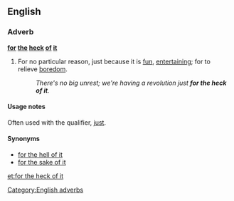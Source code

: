 ==English==

===Adverb===
'''[[for]] [[the]] [[heck]] [[of]] [[it]]'''

# {{context|idiomatic|lang=en}} For no particular reason, just because it is [[fun]], [[entertaining]]; for to relieve [[boredom]].
#: ''There's no big unrest; we're having a revolution just '''for the heck of it'''.''

====Usage notes====
Often used with the qualifier, [[just]].

====Synonyms====
* [[for the hell of it]]
* [[for the sake of it]]

[[Category:English adverbs]]

[[et:for the heck of it]]